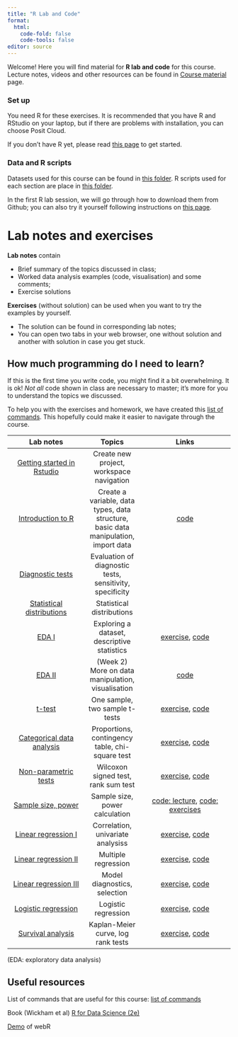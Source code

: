 ```yaml
---
title: "R Lab and Code"
format: 
  html:
    code-fold: false
    code-tools: false
editor: source
---
```


Welcome! Here you will find material for **R lab and code** for this course. Lecture notes, videos and other resources can be found in [Course material](https://ocbe-uio.github.io/teaching_mf9130e/course_material/course_material_overview.html) page.

### Set up 

You need R for these exercises. It is recommended that you have R and RStudio on your laptop, but if there are problems with installation, you can choose Posit Cloud. 

If you don't have R yet, please read [this page](https://ocbe-uio.github.io/teaching_mf9130e/get_started/get_started.html) to get started.

### Data and R scripts

Datasets used for this course can be found in [this folder](https://github.com/ocbe-uio/teaching_mf9130e/tree/main/lab/data). R scripts used for each section are place in [this folder](https://github.com/ocbe-uio/teaching_mf9130e/tree/main/lab/code). 

In the first R lab session, we will go through how to download them from Github; you can also try it yourself following instructions on [this page](https://ocbe-uio.github.io/teaching_mf9130e/get_started/get_started.html).



# Lab notes and exercises

**Lab notes** contain 

* Brief summary of the topics discussed in class;
* Worked data analysis examples (code, visualisation) and some comments;
* Exercise solutions


**Exercises** (without solution) can be used when you want to try the examples by yourself. 

* The solution can be found in corresponding lab notes;
* You can open two tabs in your web browser, one without solution and another with solution in case you get stuck.



::: {.callout-tip}

# How much programming do I need to learn?

If this is the first time you write code, you might find it a bit overwhelming. It is ok! *Not all* code shown in class are necessary to master; it's more for you to understand the topics we discussed. 

To help you with the exercises and homework, we have created this [list of commands](list_of_commands.qmd). This hopefully could make it easier to navigate through the course. 
:::





| Lab notes   |  Topics             | Links |
|:---------------:|:----------:|:------------------:|
| [Getting started in Rstudio](lab_intro_rstudio.qmd) | Create new project, workspace navigation  |  |
| [Introduction to R](lab_intro_r.qmd) | Create a variable, data types, data structure, basic data manipulation, import data  | [code](https://github.com/ocbe-uio/teaching_mf9130e/blob/main/lab/code/1_intro_r.R) |
| [Diagnostic tests](lab_diagnostic_tests.qmd) | Evaluation of diagnostic tests, sensitivity, specificity  |  |
| [Statistical distributions](lab_distributions.qmd) | Statistical distributions  |  |
| [EDA I](lab_eda_part1.qmd) | Exploring a dataset, descriptive statistics | [exercise](ex_eda_part1.qmd), [code](https://github.com/ocbe-uio/teaching_mf9130e/blob/main/lab/code/2_eda_part1.R) |
| [EDA II](lab_eda_part2.qmd) | (Week 2) More on data manipulation, visualisation|[code](https://github.com/ocbe-uio/teaching_mf9130e/blob/main/lab/code/5_eda_part2.R)  |
| [t-test](lab_ttest.qmd)| One sample, two sample t-tests | [exercise](ex_ttest.qmd), [code](https://github.com/ocbe-uio/teaching_mf9130e/blob/main/lab/code/3_ttest.R) |
| [Categorical data analysis](lab_categorical.qmd)| Proportions, contingency table, chi-square test | [exercise](ex_categorical.qmd), [code](https://github.com/ocbe-uio/teaching_mf9130e/blob/main/lab/code/4_categorical.R)|
| [Non-parametric tests](lab_nonpara.qmd) |Wilcoxon signed test, rank sum test | [exercise](ex_nonpara.qmd), [code](https://github.com/ocbe-uio/teaching_mf9130e/blob/main/lab/code/6_nonpara.R) |
| [Sample size, power](https://ocbe-uio.github.io/teaching_mf9130e/course_material/day5/day5_exercises_sample_size.pdf)| Sample size, power calculation |[code: lecture](https://github.com/ocbe-uio/teaching_mf9130e/blob/main/lab/code/day5_lecture_sample_size.R), [code: exercises](https://github.com/ocbe-uio/teaching_mf9130e/blob/main/lab/code/day5_lab_sample_size.R) |
| [Linear regression I](lab_linearreg-I.qmd)| Correlation, univariate analysiss | [exercise](ex_linearreg-I.qmd), [code](https://github.com/ocbe-uio/teaching_mf9130e/blob/main/lab/code/8_linearreg-I.R)|
| [Linear regression II](lab_linearreg-II.qmd)| Multiple regression | [exercise](ex_linearreg-II.qmd), [code](https://github.com/ocbe-uio/teaching_mf9130e/blob/main/lab/code/8_linearreg-II.R)|
| [Linear regression III](lab_linearreg-III.qmd)| Model diagnostics, selection| [exercise](ex_linearreg-III.qmd), [code](https://github.com/ocbe-uio/teaching_mf9130e/blob/main/lab/code/8_linearreg-III.R)|
| [Logistic regression](lab_logistic_reg.qmd)| Logistic regression |[exercise](ex_logisticreg.qmd), [code](https://github.com/ocbe-uio/teaching_mf9130e/blob/main/lab/code/9_logisticreg.R) |
| [Survival analysis](lab_survival.qmd)|Kaplan-Meier curve, log rank tests | [exercise](ex_survival.qmd), [code](https://github.com/ocbe-uio/teaching_mf9130e/blob/main/lab/code/10_survival.R)| 

(EDA: exploratory data analysis)

## Useful resources 

List of commands that are useful for this course: [list of commands](list_of_commands.qmd)

Book (Wickham et al) [R for Data Science (2e)](https://r4ds.hadley.nz)

[Demo](demo_interactive.qmd) of webR 
